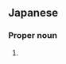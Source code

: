 ==Japanese==
{{DEFAULTSORT:かじきざ}}
{{ja-kanjitab|yomi=irr|||ざ}}
{{juku|c=y}}

===Proper noun===
{{ja-pos|proper|かじきざ|hhira=かぢきざ}}

# {{altspell|lang=ja|かじき座||[[Dorado]]}}